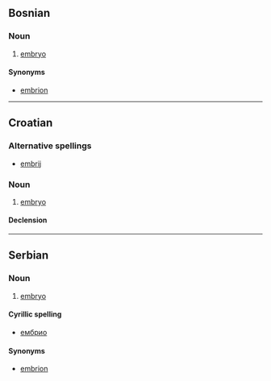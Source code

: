 ==Bosnian==
===Noun===
{{bs-noun|g=m|embriji}}

# [[embryo]]

====Synonyms====
*[[embrion]]

----

==Croatian==
===Alternative spellings===
*[[embrij]]

===Noun===
{{hr-noun|g=m|embriji}}

# [[embryo]]

====Declension====
{{hr-decl-noun-a-in-f|embri}}

----

==Serbian==
===Noun===
{{sr-noun|g=m|embriji}}

# [[embryo]]

====Cyrillic spelling====
*[[ембрио]]

====Synonyms====
*[[embrion]]